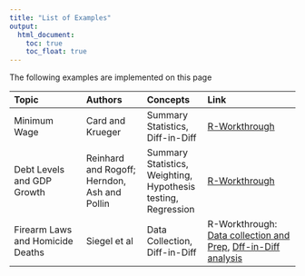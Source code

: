 ```yaml
---
title: "List of Examples"
output:
  html_document:
    toc: true
    toc_float: true
---
```




The following examples are implemented on this page

| Topic | Authors |Concepts | Link |
|:------|:-----|:-----|:--------|
| Minimum Wage | Card and Krueger | Summary Statistics, Diff-in-Diff | [R-Workthrough](https://datasquad.github.io/ECLR/Ex/CardKrueger.html) | 
| Debt Levels and GDP Growth | Reinhard and Rogoff; Herndon, Ash and Pollin | Summary Statistics, Weighting, Hypothesis testing, Regression | [R-Workthrough](https://datasquad.github.io/ECLR/Ex/RogoffReinhard.html) | 
| Firearm Laws and Homicide Deaths | Siegel et al | Data Collection, Diff-in-Diff | R-Workthrough: [Data collection and Prep](https://datasquad.github.io/ECLR/Ex/GunPolicyDataMgmt.html), [Dff-in-Diff analysis](https://datasquad.github.io/ECLR/Ex/GunPolicyDiD.html)
